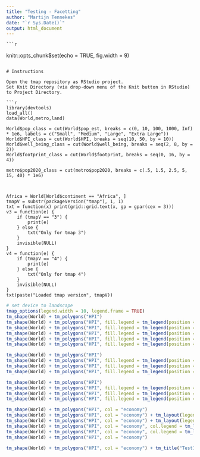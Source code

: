 ```yaml
---
title: "Testing - Facetting"
author: "Martijn Tennekes"
date: "`r Sys.Date()`"
output: html_document
---
```

	
	```r
knitr::opts_chunk$set(echo = TRUE, fig.width = 9)
```

# Instructions

Open the tmap repository as RStudio project.
Set Knit Directory (via drop-down menu of the Knit button in RStudio) to Project Directory.

```r
library(devtools)
load_all()
data(World,metro,land)

World$pop_class = cut(World$pop_est, breaks = c(0, 10, 100, 1000, Inf) * 1e6, labels = c("Small", "Medium", "Large", "Extra Large"))					   
World$HPI_class = cut(World$HPI, breaks = seq(10, 50, by = 10))
World$well_being_class = cut(World$well_being, breaks = seq(2, 8, by = 2))
World$footprint_class = cut(World$footprint, breaks = seq(0, 16, by = 4))

metro$pop2020_class = cut(metro$pop2020, breaks = c(.5, 1.5, 2.5, 5, 15, 40) * 1e6)



Africa = World[World$continent == "Africa", ]
tmapV = substr(packageVersion("tmap"), 1, 1)
txt = function(x) print(grid::grid.text(x, gp = gpar(cex = 3)))
v3 = function(e) {
	if (tmapV == "3") {
		print(e)
	} else {
		txt("Only for tmap 3")
	}
	invisible(NULL)
}
v4 = function(e) {
	if (tmapV == "4") {
		print(e)
	} else {
		txt("Only for tmap 4")
	}
	invisible(NULL)
}
txt(paste("Loaded tmap version", tmapV))
```

```r
# set device to landscape
tmap_options(legend.width = 10, legend.frame = TRUE)
tm_shape(World) + tm_polygons("HPI")
tm_shape(World) + tm_polygons("HPI", fill.legend = tm_legend(position = tm_pos_auto_out(pos.h= "left")))
tm_shape(World) + tm_polygons("HPI", fill.legend = tm_legend(position = tm_pos_auto_out(pos.h= "right", pos.v = "bottom")))
tm_shape(World) + tm_polygons("HPI", fill.legend = tm_legend(position = tm_pos_auto_out(pos.h= "right", pos.v = "bottom", just.h = "left", just.v = "right")))
tm_shape(World) + tm_polygons("HPI", fill.legend = tm_legend(position = tm_pos_auto_out(pos.h= "right", pos.v = "bottom", just.h = "center", just.v = "center")))
tm_shape(World) + tm_polygons("HPI", fill.legend = tm_legend(position = tm_pos_auto_out(pos.h= "right", pos.v = "bottom", just.h = "right", just.v = "bottom")))
```

```r
tm_shape(World) + tm_polygons("HPI")
tm_shape(World) + tm_polygons("HPI", fill.legend = tm_legend(position = tm_pos_out(cell.h= "left", cell.v = "top")))
tm_shape(World) + tm_polygons("HPI", fill.legend = tm_legend(position = tm_pos_out(cell.h= "left", cell.v = "center")))
tm_shape(World) + tm_polygons("HPI", fill.legend = tm_legend(position = tm_pos_out(cell.h= "center", cell.v = "bottom")))
```


```r
tm_shape(World) + tm_polygons("HPI")
tm_shape(World) + tm_polygons("HPI", fill.legend = tm_legend(position = tm_pos_in(pos.h= "left", pos.v = "top")))
tm_shape(World) + tm_polygons("HPI", fill.legend = tm_legend(position = tm_pos_in(pos.h= "left", pos.v = "center")))
tm_shape(World) + tm_polygons("HPI", fill.legend = tm_legend(position = tm_pos_in(pos.h= "center", pos.v = "bottom")))
```

```r
tm_shape(World) + tm_polygons("HPI", col = "economy")
tm_shape(World) + tm_polygons("HPI", col = "economy") + tm_layout(legend.position = tm_pos_out("center", "center", pos.h = "center", pos.v = "center"))
tm_shape(World) + tm_polygons("HPI", col = "economy") + tm_layout(legend.position = tm_pos_out("center", "center", pos.h = "center", pos.v = "center", just.h = "right", just.v = "bottom"))
tm_shape(World) + tm_polygons("HPI", col = "economy", col.legend = tm_legend(position = tm_pos_in(just.h = "right"))) + tm_layout(legend.position = tm_pos_out("center", "center", pos.h = "center", pos.v = "center"))
tm_shape(World) + tm_polygons("HPI", col = "economy", col.legend = tm_legend(position = tm_pos_in(just.h = "right"))) + tm_layout(legend.position = tm_pos_out("center", "center", pos.h = "center", pos.v = "center"))
tm_shape(World) + tm_polygons("HPI", col = "economy")
```


```r
tm_shape(World) + tm_polygons("HPI", col = "economy") + tm_title("Test1234")
```

